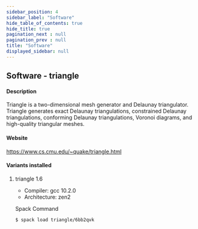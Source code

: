 ```yaml
---
sidebar_position: 4
sidebar_label: "Software"
hide_table_of_contents: true
hide_title: true
pagination_next : null
pagination_prev : null
title: "Software"
displayed_sidebar: null
---
```


## Software - triangle


#### Description
Triangle is a two-dimensional mesh generator and Delaunay triangulator. Triangle generates exact Delaunay triangulations, constrained Delaunay triangulations, conforming Delaunay triangulations, Voronoi diagrams, and high-quality triangular meshes.

#### Website
https://www.cs.cmu.edu/~quake/triangle.html

#### Variants installed

1. triangle 1.6

    - Compiler: gcc 10.2.0
    - Architecture: zen2

    Spack Command
    ```bash
    $ spack load triangle/6bb2qvk
    ```
